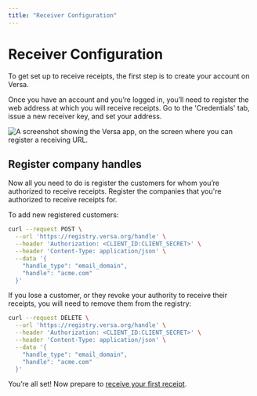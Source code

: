 ```yaml
---
title: "Receiver Configuration"
---
```


# Receiver Configuration

To get set up to receive receipts, the first step is to create your account on Versa.

Once you have an account and you’re logged in, you’ll need to register the web address at which you will receive receipts. Go to the 'Credentials' tab, issue a new receiver key, and set your address.

![A screenshot showing the Versa app, on the screen where you can register a receiving URL.](https://raw.githubusercontent.com/versa-protocol/docs/main/assets/temp-register-address-screenshot.png)

## Register company handles

Now all you need to do is register the customers for whom you’re authorized to receive receipts. Register the companies that you're authorized to receive receipts for.

To add new registered customers:

```bash
curl --request POST \
  --url 'https://registry.versa.org/handle' \
  --header 'Authorization: <CLIENT_ID:CLIENT_SECRET>' \
  --header 'Content-Type: application/json' \
  --data '{
    "handle_type": "email_domain",
    "handle": "acme.com"
  }'
```

If you lose a customer, or they revoke your authority to receive their receipts, you will need to remove them from the registry:

```bash
curl --request DELETE \
  --url 'https://registry.versa.org/handle' \
  --header 'Authorization: <CLIENT_ID:CLIENT_SECRET>' \
  --header 'Content-Type: application/json' \
  --data '{
    "handle_type": "email_domain",
    "handle": "acme.com"
  }'
```

You’re all set! Now prepare to [receive your first receipt](https://docs.versa.org/receiving).
